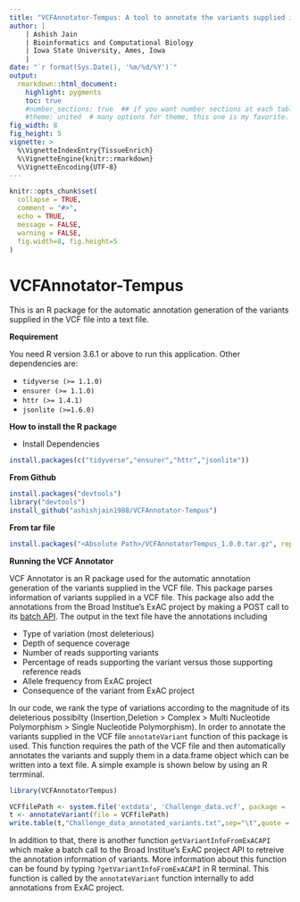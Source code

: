 ```yaml
---
title: "VCFAnnotator-Tempus: A tool to annotate the variants supplied in a VCF files"
author: |
    | Ashish Jain
    | Bioinformatics and Computational Biology
    | Iowa State University, Ames, Iowa
    | 
date: "`r format(Sys.Date(), '%m/%d/%Y')`"
output: 
  rmarkdown::html_document:
    highlight: pygments
    toc: true
    #number_sections: true  ## if you want number sections at each table header
    #theme: united  # many options for theme, this one is my favorite.
fig_width: 8 
fig_height: 5 
vignette: >
  %\VignetteIndexEntry{TissueEnrich}
  %\VignetteEngine{knitr::rmarkdown}
  %\VignetteEncoding{UTF-8}
---
```


```r
knitr::opts_chunk$set(
  collapse = TRUE,
  comment = "#>",
  echo = TRUE,
  message = FALSE,
  warning = FALSE,
  fig.width=8, fig.height=5
)
```

# VCFAnnotator-Tempus
This is an R package for the automatic annotation generation of the variants supplied in the VCF file into a text file.

**Requirement**

You need R version 3.6.1 or above to run this application. Other dependencies are:

* `tidyverse (>= 1.1.0)`
* `ensurer (>= 1.1.0)`
* `httr (>= 1.4.1)`
* `jsonlite (>=1.6.0)`

**How to install the R package**

* Install Dependencies

```r
install.packages(c("tidyverse","ensurer","httr","jsonlite"))
```

**From Github**

```r
install.packages("devtools")
library("devtools")
install_github("ashishjain1988/VCFAnnotator-Tempus")
```


**From tar file**

```r
install.packages("<Absolute Path>/VCFAnnotatorTempus_1.0.0.tar.gz", repos = NULL)
```

**Running the VCF Annotator**

VCF Annotator is an R package used for the automatic annotation generation of the variants supplied in the VCF file. This package parses information of variants supplied in a VCF file. This package also add the annotations from the Broad Institue's ExAC project by making a POST call to its [batch API](http://exac.hms.harvard.edu/rest/bulk/variant). The output in the text file have the annotations including 

* Type of variation (most deleterious)
* Depth of sequence coverage
* Number of reads supporting variants
* Percentage of reads supporting the variant versus those supporting reference reads
* Allele frequency from ExAC project
* Consequence of the variant from ExAC project

In our code, we rank the type of variations according to the magnitude of its deleterious possibilty (Insertion,Deletion > Complex > Multi Nucleotide Polymorphism > Single Nucleotide Polymorphism). In order to annotate the variants supplied in the VCF file `annotateVariant` function of this package is used. This function requires the path of the VCF file and then automatically annotates the variants and supply them in a data.frame object which can be written into a text file. A simple example is shown below by using an R terrminal.

```r
library(VCFAnnotatorTempus)

VCFfilePath <- system.file('extdata', 'Challenge_data.vcf', package = 'VCFAnnotatorTempus')
t <- annotateVariant(file = VCFfilePath)
write.table(t,"Challenge_data_annotated_variants.txt",sep="\t",quote = F,row.names = F)
```
In addition to that, there is another function `getVariantInfoFromExACAPI` which make a batch call to the Broad Institue's ExAC project API to retreive the annotation information of variants. More information about this function can be found by typing `?getVariantInfoFromExACAPI` in R terminal. This function is called by the `annotateVariant` function internally to add annotations from ExAC project.
